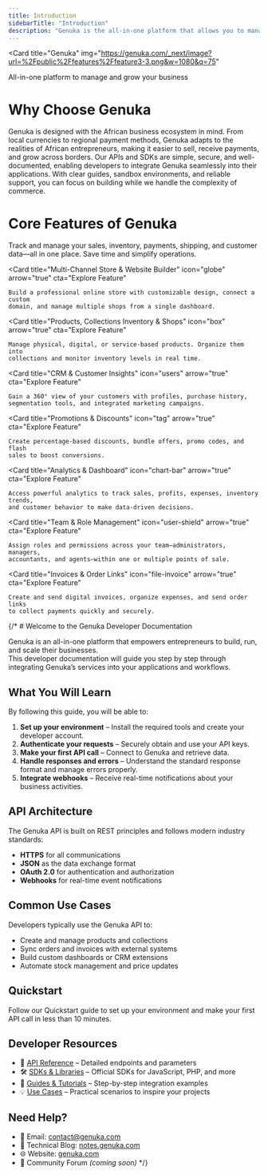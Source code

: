 ```yaml
---
title: Introduction
sidebarTitle: "Introduction"
description: "Genuka is the all-in-one platform that allows you to manage and grow your business from anywhere in the world."
---
```


<Card
  title="Genuka"
  img="https://genuka.com/_next/image?url=%2Fpublic%2Ffeatures%2Ffeature3-3.png&w=1080&q=75"
>
  All-in-one platform to manage and grow your business
</Card>

# Why Choose Genuka

<Columns cols={2}>
  <Card title="Built for Africa">
    Genuka is designed with the African business ecosystem in mind. From local
    currencies to regional payment methods, Genuka adapts to the realities
    of African entrepreneurs, making it easier to sell, receive payments, and
    grow across borders.
  </Card>

  <Card title="Developer-Friendly Integration">
    Our APIs and SDKs are simple, secure, and well-documented, enabling
    developers to integrate Genuka seamlessly into their applications. With clear
    guides, sandbox environments, and reliable support, you can focus on building
    while we handle the complexity of commerce.
  </Card>
</Columns>

# Core Features of Genuka

<Columns cols={2}>
  <Card
    title="Unified Business Management"
    icon="dice"
    arrow="true"
    cta="Explore Feature"
  >
    Track and manage your sales, inventory, payments, shipping, and customer
    data—all in one place. Save time and simplify operations.
  </Card>

  <Card
    title="Multi-Channel Store & Website Builder"
    icon="globe"
    arrow="true"
    cta="Explore Feature"
  >
    Build a professional online store with customizable design, connect a custom
    domain, and manage multiple shops from a single dashboard.
  </Card>

  <Card
    title="Products, Collections Inventory & Shops"
    icon="box"
    arrow="true"
    cta="Explore Feature"
  >
    Manage physical, digital, or service-based products. Organize them into
    collections and monitor inventory levels in real time.
  </Card>

  <Card
    title="CRM & Customer Insights"
    icon="users"
    arrow="true"
    cta="Explore Feature"
  >
    Gain a 360° view of your customers with profiles, purchase history,
    segmentation tools, and integrated marketing campaigns.
  </Card>

  <Card
    title="Promotions & Discounts"
    icon="tag"
    arrow="true"
    cta="Explore Feature"
  >
    Create percentage-based discounts, bundle offers, promo codes, and flash
    sales to boost conversions.
  </Card>

  <Card
    title="Analytics & Dashboard"
    icon="chart-bar"
    arrow="true"
    cta="Explore Feature"
  >
    Access powerful analytics to track sales, profits, expenses, inventory trends,
    and customer behavior to make data-driven decisions.
  </Card>

  <Card
    title="Team & Role Management"
    icon="user-shield"
    arrow="true"
    cta="Explore Feature"
  >
    Assign roles and permissions across your team—administrators, managers,
    accountants, and agents—within one or multiple points of sale.
  </Card>

  <Card
    title="Invoices & Order Links"
    icon="file-invoice"
    arrow="true"
    cta="Explore Feature"
  >
    Create and send digital invoices, organize expenses, and send order links
    to collect payments quickly and securely.
  </Card>
</Columns>
{/* 
# Welcome to the Genuka Developer Documentation

Genuka is an all-in-one platform that empowers entrepreneurs to build, run, and scale their businesses.  
This developer documentation will guide you step by step through integrating Genuka’s services into your applications and workflows.

## What You Will Learn

By following this guide, you will be able to:

1. **Set up your environment** – Install the required tools and create your developer account.  
2. **Authenticate your requests** – Securely obtain and use your API keys.  
3. **Make your first API call** – Connect to Genuka and retrieve data.  
4. **Handle responses and errors** – Understand the standard response format and manage errors properly.  
5. **Integrate webhooks** – Receive real-time notifications about your business activities.  

## API Architecture

The Genuka API is built on REST principles and follows modern industry standards:

- **HTTPS** for all communications  
- **JSON** as the data exchange format  
- **OAuth 2.0** for authentication and authorization  
- **Webhooks** for real-time event notifications  

## Common Use Cases

Developers typically use the Genuka API to:

- Create and manage products and collections  
- Sync orders and invoices with external systems  
- Build custom dashboards or CRM extensions  
- Automate stock management and price updates  

## Quickstart

<Card title="Quickstart Guide" icon="rocket" href="/getting-started/quickstart">
  Follow our Quickstart guide to set up your environment and make your first API
  call in less than 10 minutes.
</Card>

## Developer Resources

- 📘 [API Reference](/api-reference) – Detailed endpoints and parameters  
- 🛠️ [SDKs & Libraries](/sdks) – Official SDKs for JavaScript, PHP, and more  
- 📖 [Guides & Tutorials](/guides) – Step-by-step integration examples  
- 💡 [Use Cases](/use-cases) – Practical scenarios to inspire your projects  

## Need Help?

- 📧 Email: [contact@genuka.com](mailto:contact@genuka.com)  
- 📖 Technical Blog: [notes.genuka.com](https://notes.genuka.com)  
- 🌐 Website: [genuka.com](https://genuka.com)  
- 💬 Community Forum *(coming soon)*   */}
